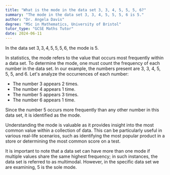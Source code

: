 ```yaml
---
title: "What is the mode in the data set 3, 3, 4, 5, 5, 5, 6?"
summary: "The mode in the data set 3, 3, 4, 5, 5, 5, 6 is 5."
author: "Dr. Angela Davis"
degree: "MSc in Mathematics, University of Bristol"
tutor_type: "GCSE Maths Tutor"
date: 2024-06-11
---
```


In the data set $3, 3, 4, 5, 5, 5, 6$, the mode is $5$.

In statistics, the mode refers to the value that occurs most frequently within a data set. To determine the mode, one must count the frequency of each number in the data set. In our example, the numbers present are $3$, $3$, $4$, $5$, $5$, $5$, and $6$. Let's analyze the occurrences of each number:

- The number $3$ appears $2$ times.
- The number $4$ appears $1$ time.
- The number $5$ appears $3$ times.
- The number $6$ appears $1$ time.

Since the number $5$ occurs more frequently than any other number in this data set, it is identified as the mode.

Understanding the mode is valuable as it provides insight into the most common value within a collection of data. This can be particularly useful in various real-life scenarios, such as identifying the most popular product in a store or determining the most common score on a test.

It is important to note that a data set can have more than one mode if multiple values share the same highest frequency; in such instances, the data set is referred to as multimodal. However, in the specific data set we are examining, $5$ is the sole mode.
    